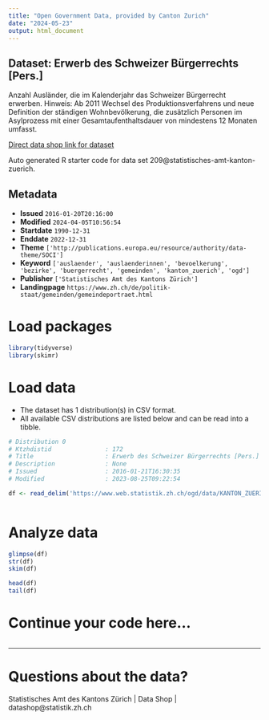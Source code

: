 ```yaml
---
title: "Open Government Data, provided by Canton Zurich"
date: "2024-05-23"
output: html_document
---
```


## Dataset: Erwerb des Schweizer Bürgerrechts [Pers.]

Anzahl Ausländer, die im Kalenderjahr das Schweizer Bürgerrecht erwerben. Hinweis: Ab 2011 Wechsel des Produktionsverfahrens und neue Definition der ständigen Wohnbevölkerung, die zusätzlich Personen im Asylprozess mit einer Gesamtaufenthaltsdauer von mindestens 12 Monaten umfasst.

[Direct data shop link for dataset](https://www.zh.ch/de/politik-staat/statistik-daten/datenkatalog.html#/datasets/209@statistisches-amt-kanton-zuerich)

Auto generated R starter code for data set 209@statistisches-amt-kanton-zuerich.

## Metadata

- **Issued** `2016-01-20T20:16:00`
- **Modified** `2024-04-05T10:56:54`
- **Startdate** `1990-12-31`
- **Enddate** `2022-12-31`
- **Theme** `['http://publications.europa.eu/resource/authority/data-theme/SOCI']`
- **Keyword** `['auslaender', 'auslaenderinnen', 'bevoelkerung', 'bezirke', 'buergerrecht', 'gemeinden', 'kanton_zuerich', 'ogd']`
- **Publisher** `['Statistisches Amt des Kantons Zürich']`
- **Landingpage** `https://www.zh.ch/de/politik-staat/gemeinden/gemeindeportraet.html`


# Load packages

```r

library(tidyverse)
library(skimr)

```

# Load data

-   The dataset has 1 distribution(s) in CSV format.
-   All available CSV distributions are listed below and can be read into a tibble.

```r

# Distribution 0
# Ktzhdistid               : 172
# Title                    : Erwerb des Schweizer Bürgerrechts [Pers.]
# Description              : None
# Issued                   : 2016-01-21T16:30:35
# Modified                 : 2023-08-25T09:22:54

df <- read_delim('https://www.web.statistik.zh.ch/ogd/data/KANTON_ZUERICH_258.csv')



```

# Analyze data

```r

glimpse(df)
str(df)
skim(df)

head(df)
tail(df)

```

# Continue your code here...

```r

```

------------------------------------------------------------------------

# Questions about the data?

Statistisches Amt des Kantons Zürich | Data Shop | datashop@statistik.zh.ch
